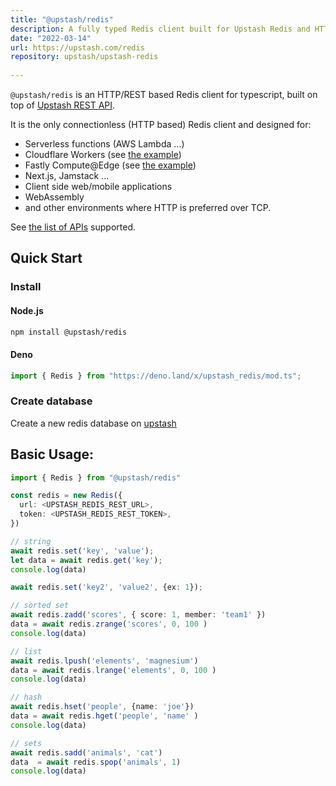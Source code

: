 ```yaml
---
title: "@upstash/redis"
description: A fully typed Redis client built for Upstash Redis and HTTP, perfect for serverless and edge runtimes.
date: "2022-03-14"
url: https://upstash.com/redis
repository: upstash/upstash-redis
  
---
```



`@upstash/redis` is an HTTP/REST based Redis client for typescript, built on top
of [Upstash REST API](https://docs.upstash.com/features/restapi).

It is the only connectionless (HTTP based) Redis client and designed for:

- Serverless functions (AWS Lambda ...)
- Cloudflare Workers (see
  [the example](https://github.com/upstash/upstash-redis/tree/main/examples/cloudflare-workers))
- Fastly Compute@Edge (see
  [the example](https://github.com/upstash/upstash-redis/tree/main/examples/fastly))
- Next.js, Jamstack ...
- Client side web/mobile applications
- WebAssembly
- and other environments where HTTP is preferred over TCP.

See
[the list of APIs](https://docs.upstash.com/features/restapi#rest---redis-api-compatibility)
supported.

## Quick Start

### Install

#### Node.js

```bash
npm install @upstash/redis
```

#### Deno

```ts
import { Redis } from "https://deno.land/x/upstash_redis/mod.ts";
```

### Create database

Create a new redis database on [upstash](https://console.upstash.com/)

## Basic Usage:

```ts
import { Redis } from "@upstash/redis"

const redis = new Redis({
  url: <UPSTASH_REDIS_REST_URL>,
  token: <UPSTASH_REDIS_REST_TOKEN>,
})

// string
await redis.set('key', 'value');
let data = await redis.get('key');
console.log(data)

await redis.set('key2', 'value2', {ex: 1});

// sorted set
await redis.zadd('scores', { score: 1, member: 'team1' })
data = await redis.zrange('scores', 0, 100 )
console.log(data)

// list
await redis.lpush('elements', 'magnesium')
data = await redis.lrange('elements', 0, 100 )
console.log(data)

// hash
await redis.hset('people', {name: 'joe'})
data = await redis.hget('people', 'name' )
console.log(data)

// sets
await redis.sadd('animals', 'cat')
data  = await redis.spop('animals', 1)
console.log(data)
```

